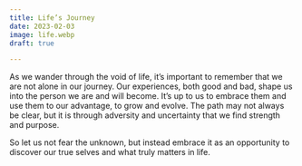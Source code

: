 ```yaml
---
title: Life’s Journey
date: 2023-02-03
image: life.webp
draft: true

---
```


As we wander through the void of life, it’s important to remember that we are not alone in our journey. Our experiences, both good and bad, shape us into the person we are and will become. It’s up to us to embrace them and use them to our advantage, to grow and evolve. The path may not always be clear, but it is through adversity and uncertainty that we find strength and purpose.

So let us not fear the unknown, but instead embrace it as an opportunity to discover our true selves and what truly matters in life.
